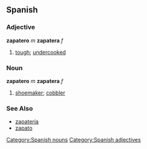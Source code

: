 == Spanish ==
=== Adjective ===
'''zapatero''' ''m'' '''zapatera''' ''f''
# [[tough]]; [[undercooked]]

=== Noun ===
'''zapatero''' ''m'' '''zapatera''' ''f''
# [[shoemaker]]; [[cobbler]]

=== See Also ===
*[[zapatería]]
*[[zapato]]

[[Category:Spanish nouns]]
[[Category:Spanish adjectives]]